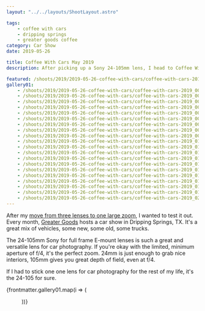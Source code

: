 ```yaml
---
layout: "../../layouts/ShootLayout.astro"

tags:
    - coffee with cars
    - dripping springs
    - greater goods coffee
category: Car Show
date: 2019-05-26

title: Coffee With Cars May 2019
description: After picking up a Sony 24-105mm lens, I head to Coffee With Cars.

featured: /shoots/2019/2019-05-26-coffee-with-cars/coffee-with-cars-2019_014.jpg
gallery01:
    - /shoots/2019/2019-05-26-coffee-with-cars/coffee-with-cars-2019_001.jpg
    - /shoots/2019/2019-05-26-coffee-with-cars/coffee-with-cars-2019_002.jpg
    - /shoots/2019/2019-05-26-coffee-with-cars/coffee-with-cars-2019_003.jpg
    - /shoots/2019/2019-05-26-coffee-with-cars/coffee-with-cars-2019_004.jpg
    - /shoots/2019/2019-05-26-coffee-with-cars/coffee-with-cars-2019_005.jpg
    - /shoots/2019/2019-05-26-coffee-with-cars/coffee-with-cars-2019_006.jpg
    - /shoots/2019/2019-05-26-coffee-with-cars/coffee-with-cars-2019_007.jpg
    - /shoots/2019/2019-05-26-coffee-with-cars/coffee-with-cars-2019_008.jpg
    - /shoots/2019/2019-05-26-coffee-with-cars/coffee-with-cars-2019_009.jpg
    - /shoots/2019/2019-05-26-coffee-with-cars/coffee-with-cars-2019_010.jpg
    - /shoots/2019/2019-05-26-coffee-with-cars/coffee-with-cars-2019_011.jpg
    - /shoots/2019/2019-05-26-coffee-with-cars/coffee-with-cars-2019_012.jpg
    - /shoots/2019/2019-05-26-coffee-with-cars/coffee-with-cars-2019_013.jpg
    - /shoots/2019/2019-05-26-coffee-with-cars/coffee-with-cars-2019_014.jpg
    - /shoots/2019/2019-05-26-coffee-with-cars/coffee-with-cars-2019_015.jpg
    - /shoots/2019/2019-05-26-coffee-with-cars/coffee-with-cars-2019_016.jpg
    - /shoots/2019/2019-05-26-coffee-with-cars/coffee-with-cars-2019_017.jpg
    - /shoots/2019/2019-05-26-coffee-with-cars/coffee-with-cars-2019_018.jpg
    - /shoots/2019/2019-05-26-coffee-with-cars/coffee-with-cars-2019_019.jpg
    - /shoots/2019/2019-05-26-coffee-with-cars/coffee-with-cars-2019_020.jpg
---
```



After my [move from three lenses to one large zoom](/blog/lens-change-from-3-to-1), I wanted to test it out. Every month, [Greater Goods](https://greatergoodsroasting.com/) hosts a car show in Dripping Springs, TX. It's a great mix of vehicles, some new, some old, some trucks.

The 24-105mm Sony for full frame E-mount lenses is such a great and versatile lens for car photography. If you're okay with the limited, minimum aperture of f/4, it's the perfect zoom. 24mm is just enough to grab nice interiors, 105mm gives you great depth of field, even at f/4.

If I had to stick one one lens for car photography for the rest of my life, it's the 24-105 for sure.

{frontmatter.gallery01.map(i => (<Figure src={i} />))}
